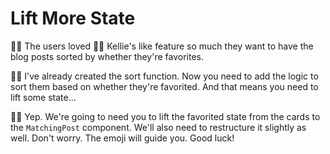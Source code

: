 # Lift More State

<EpicVideo url="https://www.epicreact.dev/workshops/react-hooks/lift-more-state" />

👨‍💼 The users loved 🧝‍♂️ Kellie's like feature so much they want to have the blog
posts sorted by whether they're favorites.

🧝‍♂️ I've already created the sort function. Now you need to add the logic to sort
them based on whether they're favorited. And that means you need to lift some
state...

👨‍💼 Yep. We're going to need you to lift the favorited state from the cards to
the `MatchingPost` component. We'll also need to restructure it slightly as
well. Don't worry. The emoji will guide you. Good luck!

